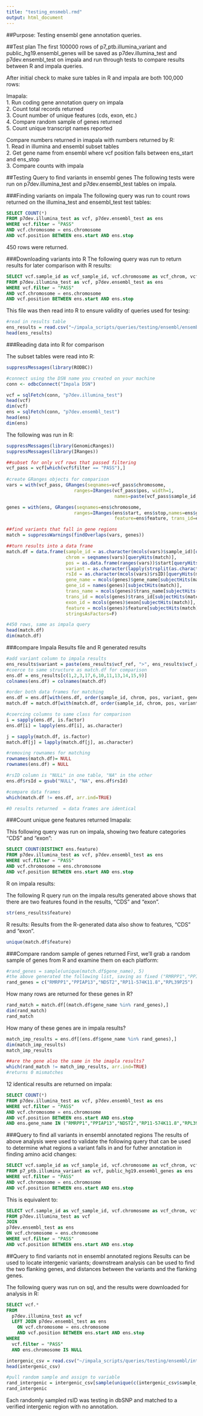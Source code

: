 ```yaml
---
title: "testing_ensmebl.rmd"
output: html_document
---
```

##Purpose: 
Testing ensembl gene annotation queries. 

##Test plan
The first 100000 rows of  p7_ptb.illumina_variant and public_hg19.ensembl_genes will be saved as p7dev.illumina_test and p7dev.ensembl_test on impala and run through tests to compare results between R and impala queries. 

After initial check to make sure tables in R and impala are both 100,000 rows:

Imapala:   
1. Run coding gene annotation query on impala  
2. Count total records returned  
3. Count number of unique features (cds, exon, etc.)  
4. Compare random sample of genes returned  
5. Count unique transcript names reported  

Compare numbers returned in imapala with numbers returned by R:   
1. Read in illumina and ensembl subset tables  
2. Get gene name from ensembl where vcf position falls between ens_start and ens_stop  
3. Compare counts with impala  

##Testing Query to find variants in ensembl genes
The following tests were run on p7dev.illumina_test and p7dev.ensembl_test tables on impala. 

###Finding variants on impala
The following query was run to count rows returned on the illumina_test and ensembl_test test tables:

```sql 
SELECT COUNT(*)
FROM p7dev.illumina_test as vcf, p7dev.ensembl_test as ens
WHERE vcf.filter = "PASS"  
AND vcf.chromosome = ens.chromosome  
AND vcf.position BETWEEN ens.start AND ens.stop  
```
450 rows were returned. 

###Downloading variants into R
The following query was run to return results for later comparison with R results: 
```sql
SELECT vcf.sample_id as vcf_sample_id, vcf.chromosome as vcf_chrom, vcf.position as vcf_pos,vcf.ref as vcf_ref, vcf.alt as vcf_alt, vcf.id as vcf_rsID, ens.start as ensembl_start, ens.stop as ensembl_end, ens.feature, ens.gene_name as ensembl_gene_name, ens.gene_id as ensembl_geneid, ens.gene_biotype as ensembl_gene_biotype, ens.transcript_name as ensembl_tx_name,ens.transcript_id as ensembl_trans_id, ens.exon_id as ensembl_exonid, ens.strand as ensembl_strand
FROM p7dev.illumina_test as vcf, p7dev.ensembl_test as ens
WHERE vcf.filter = "PASS"  
AND vcf.chromosome = ens.chromosome  
AND vcf.position BETWEEN ens.start AND ens.stop  
```
This file was then read into R to ensure validity of queries used for tesing: 

```r
#read in results table
ens_results = read.csv("~/impala_scripts/queries/testing/ensembl/ensembl_query_result.csv", header=TRUE)
head(ens_results)
```

###Reading data into R for comparison

The subset tables were read into R: 

```r
suppressMessages(library(RODBC))

#connect using the DSN name you created on your machine
conn <- odbcConnect("Impala DSN")

vcf = sqlFetch(conn, "p7dev.illumina_test")
head(vcf)
dim(vcf)
ens = sqlFetch(conn, "p7dev.ensembl_test")
head(ens)
dim(ens)
```



The following was run in R: 
```r
suppressMessages(library(GenomicRanges))
suppressMessages(library(IRanges))

##subset for only vcf rows that passed filtering
vcf_pass = vcf[which(vcf$filter == "PASS"),]
        
#create GRanges objects for comparison
vars = with(vcf_pass, GRanges(seqnames=vcf_pass$chromosome, 
                         ranges=IRanges(vcf_pass$pos, width=1, 
                                        names=paste(vcf_pass$sample_id, ":",vcf_pass$ref, ">", vcf_pass$alt, sep="")),rsID=vcf_pass$id, filter=vcf_pass$filter, qual=vcf_pass$qual, sample_id=vcf_pass$sample_id))

genes = with(ens, GRanges(seqnames=ens$chromosome, 
                         ranges=IRanges(ens$start, ens$stop,names=ens$gene_id),
                                        feature=ens$feature, trans_id=ens$transcript_id, gene_id=ens$gene_id, gene_name=ens$gene_name, trans_name=ens$transcript_name, exon=ens$exon_id))

##find variants that fall in gene regions
match = suppressWarnings(findOverlaps(vars, genes))

##turn results into a data frame
match.df = data.frame(sample_id = as.character(mcols(vars)$sample_id)[queryHits(match)],
                      chrom = seqnames(vars)[queryHits(match)],
                      pos = as.data.frame(ranges(vars))$start[queryHits(match)],
                      variant = as.character(lapply(strsplit(as.character(names(vars)[queryHits(match)]), ":"), function(x) x[2])),
                      rsId = as.character(mcols(vars)$rsID)[queryHits(match)],
                      gene_name = mcols(genes)$gene_name[subjectHits(match)],
                      gene_id = names(genes)[subjectHits(match)],
                      trans_name = mcols(genes)$trans_name[subjectHits(match)],
                      trans_id = mcols(genes)$trans_id[subjectHits(match)],
                      exon_id = mcols(genes)$exon[subjectHits(match)],
                      feature = mcols(genes)$feature[subjectHits(match)],
                      stringsAsFactors=F)

#450 rows, same as impala query                                  
head(match.df)
dim(match.df)   

```

###compare Impala Results file and R generated results
```r
#add variant column to impala results
ens_results$variant = paste(ens_results$vcf_ref, ">", ens_results$vcf_alt, sep="")
#coerce to same structure as match.df for comparison
ens.df = ens_results[c(1,2,3,17,6,10,11,13,14,15,9)]
colnames(ens.df) = colnames(match.df)

#order both data frames for matching
ens.df = ens.df[with(ens.df, order(sample_id, chrom, pos, variant, gene_name, gene_id, trans_name, trans_id, exon_id, feature)),]
match.df = match.df[with(match.df, order(sample_id, chrom, pos, variant, gene_name, trans_name, trans_id, exon_id, feature)),]

#coercing columns to same class for comparison
i = sapply(ens.df, is.factor)
ens.df[i] = lapply(ens.df[i], as.character)

j = sapply(match.df, is.factor)
match.df[j] = lapply(match.df[j], as.character)

#removing rownames for matching
rownames(match.df)= NULL
rownames(ens.df) = NULL

#rsID column is "NULL" in one table, "NA" in the other
ens.df$rsId = gsub("NULL", "NA", ens.df$rsId)

#compare data frames
which(match.df != ens.df, arr.ind=TRUE)

#0 results returned  = data frames are identical

```

###Count unique gene features returned
Imapala: 

This following query was run on impala, showing two feature categories "CDS" and "exon": 
```sql
SELECT COUNT(DISTINCT ens.feature)
FROM p7dev.illumina_test as vcf, p7dev.ensembl_test as ens
WHERE vcf.filter = "PASS"  
AND vcf.chromosome = ens.chromosome  
AND vcf.position BETWEEN ens.start AND ens.stop  
```

R on impala results: 

The following R query run on the impala results generated above shows that there are two features found in the results, "CDS" and "exon". 

```r
str(ens_results$feature)
```

R results: 
Results from the R-generated data also show to features, "CDS" and "exon". 

```r
unique(match.df$feature)

```

###Compare random sample of genes returned
First, we'll grab a random sample of genes from R and examine them on each platform: 
```r
#rand_genes = sample(unique(match.df$gene_name), 5)
#the above generated the following list, saving as fixed ("RMRPP1","PPIAP13","NDST2","RP11-574K11.8","RPL39P25")
rand_genes = c("RMRPP1","PPIAP13","NDST2","RP11-574K11.8","RPL39P25")
```

How many rows are returned for these genes in R? 
```r

rand_match = match.df[(match.df$gene_name %in% rand_genes),]
dim(rand_match)
rand_match

```

How many of these genes are in impala results? 

```r

match_imp_results = ens.df[(ens.df$gene_name %in% rand_genes),]
dim(match_imp_results)
match_imp_results

##are the gene also the same in the imapla results?
which(rand_match != match_imp_results, arr.ind=TRUE)
#returns 0 mismatches
```


12 identical results are returned on impala: 
```sql
SELECT COUNT(*)
FROM p7dev.illumina_test as vcf, p7dev.ensembl_test as ens
WHERE vcf.filter = "PASS"  
AND vcf.chromosome = ens.chromosome  
AND vcf.position BETWEEN ens.start AND ens.stop 
AND ens.gene_name IN ("RMRPP1","PPIAP13","NDST2","RP11-574K11.8","RPL39P25")
```

###Query to find all variants in ensembl annotated regions
The results of above analysis were used to validate the following query that can be used to determine what regions a variant falls in and for futher annotation in finding amino acid changes:  

```sql 
SELECT vcf.sample_id as vcf_sample_id, vcf.chromosome as vcf_chrom, vcf.position as vcf_pos,vcf.ref as vcf_ref, vcf.alt as vcf_alt, vcf.id as vcf_rsID, ens.start as ensembl_start, ens.stop as ensembl_end, ens.feature, ens.gene_name as ensembl_gene_name, ens.gene_id as ensembl_geneid, ens.gene_biotype as ensembl_gene_biotype, ens.transcript_name as ensembl_tx_name,ens.transcript_id as ensembl_trans_id, ens.exon_id as ensembl_exonid, ens.strand as ensembl_strand
FROM p7_ptb.illumina_variant as vcf, public_hg19.ensembl_genes as ens  
WHERE vcf.filter = "PASS"  
AND vcf.chromosome = ens.chromosome  
AND vcf.position BETWEEN ens.start AND ens.stop  
```

This is equivalent to: 

```sql
SELECT vcf.sample_id as vcf_sample_id, vcf.chromosome as vcf_chrom, vcf.position as vcf_pos,vcf.ref as vcf_ref, vcf.alt as vcf_alt, vcf.id as vcf_rsID, ens.start as ensembl_start, ens.stop as ensembl_end, ens.feature, ens.gene_name as ensembl_gene_name, ens.gene_id as ensembl_geneid, ens.gene_biotype as ensembl_gene_biotype, ens.transcript_name as ensembl_tx_name,ens.transcript_id as ensembl_trans_id, ens.exon_id as ensembl_exonid, ens.strand as ensembl_strand
FROM p7dev.illumina_test as vcf
JOIN
p7dev.ensembl_test as ens
ON vcf.chromosome = ens.chromosome  
WHERE vcf.filter = "PASS"
AND vcf.position BETWEEN ens.start AND ens.stop 
```

##Query to find variants not in ensembl annotated regions
Results can be used to locate intergenic variants; downstream analysis can be used to find the two flanking genes, and distances between the variants and the flanking genes.

The following query was run on sql, and the results were downloaded for analysis in R: 
```sql
SELECT vcf.* 
FROM
  p7dev.illumina_test as vcf
  LEFT JOIN p7dev.ensembl_test as ens
    ON vcf.chromosome = ens.chromosome
    AND vcf.position BETWEEN ens.start AND ens.stop
WHERE
  vcf.filter = "PASS" 
  AND ens.chromosome IS NULL
```

```r
intergenic_csv = read.csv("~/impala_scripts/queries/testing/ensembl/intergenic_test.csv", header=TRUE)
head(intergenic_csv)

#pull random sample and assign to variable
rand_intergenic = intergenic_csv[sample(unique(c(intergenic_csv$sample_id)), 5),]
rand_intergenic
```
Each randomly sampled rsID was testing in dbSNP and matched to a verified intergenic region with no annotation. 

